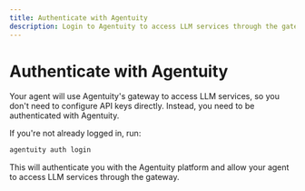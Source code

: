 ```yaml
---
title: Authenticate with Agentuity
description: Login to Agentuity to access LLM services through the gateway
---
```


# Authenticate with Agentuity

Your agent will use Agentuity's gateway to access LLM services, so you don't need to configure API keys directly. Instead, you need to be authenticated with Agentuity.

If you're not already logged in, run:
```bash
agentuity auth login
```

This will authenticate you with the Agentuity platform and allow your agent to access LLM services through the gateway.
